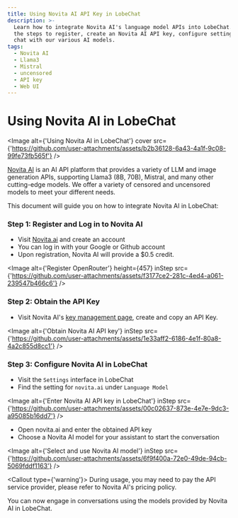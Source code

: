 ```yaml
---
title: Using Novita AI API Key in LobeChat
description: >-
  Learn how to integrate Novita AI's language model APIs into LobeChat. Follow
  the steps to register, create an Novita AI API key, configure settings, and
  chat with our various AI models.
tags:
  - Novita AI
  - Llama3
  - Mistral
  - uncensored
  - API key
  - Web UI
---
```


# Using Novita AI in LobeChat

<Image
  alt={'Using Novita AI in LobeChat'}
  cover
  src={'https://github.com/user-attachments/assets/b2b36128-6a43-4a1f-9c08-99fe73fb565f'}
/>

[Novita AI](https://novita.ai/) is an AI API platform that provides a variety of LLM and image generation APIs, supporting Llama3 (8B, 70B), Mistral, and many other cutting-edge models. We offer a variety of censored and uncensored models to meet your different needs.

This document will guide you on how to integrate Novita AI in LobeChat:

<Steps>

### Step 1: Register and Log in to Novita AI

- Visit [Novita.ai](https://novita.ai/) and create an account
- You can log in with your Google or Github account
- Upon registration, Novita AI will provide a $0.5 credit.

<Image
  alt={'Register OpenRouter'}
  height={457}
  inStep
  src={'https://github.com/user-attachments/assets/f3177ce2-281c-4ed4-a061-239547b466c6'}
/>

### Step 2: Obtain the API Key

- Visit Novita AI's [key management page](https://novita.ai/dashboard/key), create and copy an API Key.

<Image
  alt={'Obtain Novita AI API key'}
  inStep
  src={'https://github.com/user-attachments/assets/1e33aff2-6186-4e1f-80a8-4a2c855d8cc1'}
/>

### Step 3: Configure Novita AI in LobeChat

- Visit the `Settings` interface in LobeChat
- Find the setting for `novita.ai` under `Language Model`

<Image
  alt={'Enter Novita AI API key in LobeChat'}
  inStep
  src={'https://github.com/user-attachments/assets/00c02637-873e-4e7e-9dc3-a95085b16dd7'}
/>

- Open novita.ai and enter the obtained API key
- Choose a Novita AI model for your assistant to start the conversation

<Image
  alt={'Select and use Novita AI model'}
  inStep
  src={'https://github.com/user-attachments/assets/6f9f400a-72e0-49de-94cb-5069fddf1163'}
/>

<Callout type={'warning'}>
  During usage, you may need to pay the API service provider, please refer to Novita AI's pricing
  policy.
</Callout>

</Steps>

You can now engage in conversations using the models provided by Novita AI in LobeChat.
